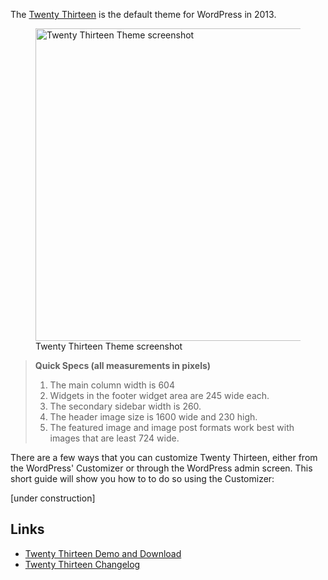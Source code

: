 The [https://wordpress.org/themes/twentythirteen/ Twenty Thirteen] is the default theme for WordPress in 2013. 

[[Image:Twenty_Thirteen_Theme.png|500px|Twenty Thirteen Theme screenshot]]

<blockquote>
'''Quick Specs (all measurements in pixels)'''

# The main column width is 604
# Widgets in the footer widget area are 245 wide each.
# The secondary sidebar width is 260.
# The header image size is 1600 wide and 230 high.
# The featured image and image post formats work best with images that are least 724 wide.
</blockquote>

There are a few ways that you can customize Twenty Thirteen, either from the WordPress' Customizer or through the WordPress admin screen. This short guide will show you how to  to do so using the Customizer:

[under construction]

== Links ==

* [https://wordpress.org/themes/twentythirteen/ Twenty Thirteen Demo and Download]
* [https://codex.wordpress.org/Twenty_Thirteen_Theme_Changelog Twenty Thirteen Changelog]
